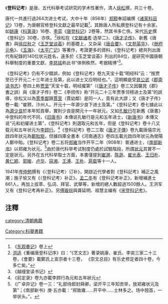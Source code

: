 《'''登科记考'''》是唐、五代科舉考试研究的学术性著作，清人[[徐松|徐松]]撰，共三十卷。

唐代一共進行過264次进士考试，大中十年（856年）[[郑颢|郑颢]]奉詔编撰《[[诸家科目记|诸家科目记]]》13卷，为唐朝官修登科文獻之最早記載<ref>《[[东观奏记|东观奏记]]》卷上</ref>，其餘唐人所私撰登科记有十余家，如[[姚康|姚康]]《[[科第录|科第录]]》16卷、[[李弈|李弈]]《[[唐登科记|唐登科记]]》2卷等，然其书多亡佚。宋代[[乐史|乐史]]撰《登科记》30卷，亦佚。<ref>[[洪适|洪适]]《重编唐登科记序》曰：“《艺文志》著录姚康、崔氏、李奕三家二十三卷，《會要》載鄭氏上宣宗者十三卷， 《崇文总目》有乐史修定者四十卷，今多亡矣。”</ref>徐松在《[[文献通考|文献通考]]·选举二》、《[[唐才子传|唐才子传]]》、新舊《唐書》與[[徐应秋|徐应秋]]之《[[玉芝堂谈荟|玉芝堂谈荟]]》的基礎上，又杂采《[[唐会要|唐会要]]》、《[[文苑英华|文苑英华]]》、《[[册府元龟|册府元龟]]》、《[[玉海|玉海]]》、《[[太平广记|太平广记]]》等著作，考證更多的資料，《登科记考》總共列出唐代有紀錄的140位状元姓名，遠多於《玉芝堂谈荟》列出的84位，是研究中國唐朝科舉制度的重要文獻，[[李慈铭|李慈铭]]称此书“体例秩然，考据精博”<ref>《越缦堂读书记》</ref>。

《登科记考》仍有不少錯誤，例如《登科记考》卷九天宝十载“明经科”云：“按贾至已于开元二十三年进士及第，此以进士又应明经也。”，這明顯是受[[晁公武|晁公武]]《[[郡斋读书志|郡斋读书志]]》卷四上称[[贾至|贾至]]“天宝十载，明经擢第”（《[[唐才子传|唐才子传]]》卷三又因襲晁《郡》書之誤）與《唐才子传》卷二《李颀传》称“开元二十三年贾季邻榜进士及第”的誤導，徐松又以為[[賈季鄰|賈季鄰]]跟[[賈至|賈至]]（賈幼鄰）是同一人，竟有此大謬；又《唐才子传》卷一載: “崔颢，汴州人。开元十一年源少良下进士及第。”《登科记考》卷七據此以為[[源少良|源少良]]於本年知貢舉，實則少良是開元十一年狀元。又如[[孔敏行|孔敏行]]在新舊《唐書》中登科的年代不同，《[[旧唐书|旧唐书]]》本傳说孔敏行是元和五年进士，《[[新唐书|新唐书]]》本傳又说“元和初擢进士第”，《登科记考》則選取元和五年，但是《登科记考》卷十八又载元和五年状元为[[李顾行|李顾行]]。<ref>《前定录》卷九亦載李顾行為元和五年狀元</ref>《登科記考》卷二三取《[[唐才子傳|唐才子傳]]》卷九載唐僖宗光啟四年狀元為[[鄭貽矩|鄭貽矩]]，但據四庫全書本《河南通志》卷四五載光啟四年狀元為滎陽人鄭中貽。《登科记考》卷二五将[[郑雍|郑雍]]当作开平二年（908年）普通进士，《[[南部新书|南部新书]]》以郑雍为状元。<ref>《广卓异记》卷一三：“礼部侍郎封舜卿，梁开平三年知贡举，放郑雍状元及第”；《南部新书》庚·五亦載：“郑致雍……开平中……士林多之。场中翘首，一举状头。”。</ref>由於唐代科举考试制度仍處於試驗階段，所謂[[状元|状元]]其實不一定是狀元。另外在五代科举取士方面，本書僅提到[[崔邈|崔邈]]、[[陈逖|陈逖]]、[[崔光表|崔光表]]、[[王归朴|王归朴]]、[[黄仁颖|黄仁颖]]、[[郭晙|郭晙]]、[[卢华|卢华]]、[[寇湘|寇湘]]、[[王溥|王溥]]、[[王朴|王朴]]、[[扈载|扈载]]等十一人。

1941年[[岑仲勉|岑仲勉]]撰有《〈登科记考〉订补》，開啟近代學者對《登科記考》補正之風潮；施子愉又有《〈登科记考〉补正》。[[孟二冬|孟二冬]]有《登科记考补正》，新增補進士661人，再加上拔萃、弘词、拜官、武舉等，新增的總人數超過1500餘人。王洪军又有《登科记考再补正》。另[[傅璇琮|傅璇琮]]與龚延明、祖慧主编有《[[宋登科记考|宋登科记考]]》。

== 注釋 ==
{{reflist|2}}
[[category:清朝典籍|category:清朝典籍]]
[[Category:科舉書籍|Category:科舉書籍]]
